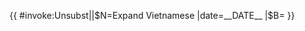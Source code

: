 {{ {{{|safesubst:}}}#invoke:Unsubst||$N=Expand Vietnamese |date=__DATE__ |$B=
{{Expand language
| 1 = vi
| sect = {{{sect|}}}
| page = {{{1|}}}
| date = {{{date|}}}
| time = {{{time|}}}
| status = {{{fa|}}}{{{fl|}}}{{{ga|}}}
}}
}}<noinclude>{{Documentation}}</noinclude>